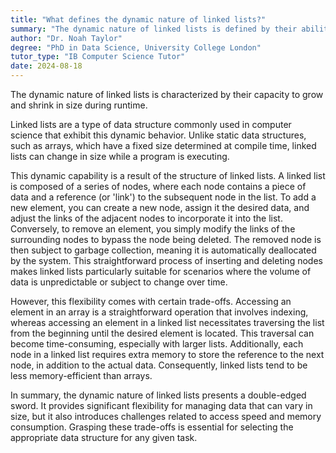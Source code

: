 ```yaml
---
title: "What defines the dynamic nature of linked lists?"
summary: "The dynamic nature of linked lists is defined by their ability to grow and shrink in size during runtime."
author: "Dr. Noah Taylor"
degree: "PhD in Data Science, University College London"
tutor_type: "IB Computer Science Tutor"
date: 2024-08-18
---
```


The dynamic nature of linked lists is characterized by their capacity to grow and shrink in size during runtime.

Linked lists are a type of data structure commonly used in computer science that exhibit this dynamic behavior. Unlike static data structures, such as arrays, which have a fixed size determined at compile time, linked lists can change in size while a program is executing.

This dynamic capability is a result of the structure of linked lists. A linked list is composed of a series of nodes, where each node contains a piece of data and a reference (or 'link') to the subsequent node in the list. To add a new element, you can create a new node, assign it the desired data, and adjust the links of the adjacent nodes to incorporate it into the list. Conversely, to remove an element, you simply modify the links of the surrounding nodes to bypass the node being deleted. The removed node is then subject to garbage collection, meaning it is automatically deallocated by the system. This straightforward process of inserting and deleting nodes makes linked lists particularly suitable for scenarios where the volume of data is unpredictable or subject to change over time.

However, this flexibility comes with certain trade-offs. Accessing an element in an array is a straightforward operation that involves indexing, whereas accessing an element in a linked list necessitates traversing the list from the beginning until the desired element is located. This traversal can become time-consuming, especially with larger lists. Additionally, each node in a linked list requires extra memory to store the reference to the next node, in addition to the actual data. Consequently, linked lists tend to be less memory-efficient than arrays.

In summary, the dynamic nature of linked lists presents a double-edged sword. It provides significant flexibility for managing data that can vary in size, but it also introduces challenges related to access speed and memory consumption. Grasping these trade-offs is essential for selecting the appropriate data structure for any given task.
    